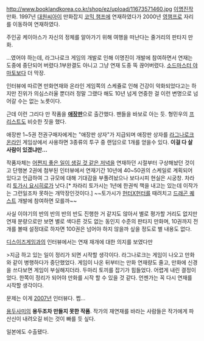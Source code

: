 http://www.booklandkorea.co.kr/shop/ez/upload/11673571460.jpg
[[이명진]]작 만화. 1997년 [[대원씨아이]] 만화잡지 [[코믹 챔프]]에 연재하였다가 2000년 [[영챔프]]로 자리를 이동하여 연재하였다. 

주인공 케이아스가 자신의 정체를 알아가기 위해 여행을 떠난다는 줄거리의 판타지 만화. 

...였어야 하는데, 라그나로크 게임의 개발로 인해 이명진이 개발에 참여하면서 연재는 도중에 중단되어 버렸다.1부완결도 아니고 그냥 연재 도중 뚝 끊어버렸다. [[소드마스터 야마토]]보다 더 막장. 

인터뷰에 따르면 만화연재와 온라인 게임쪽의 스케쥴로 인해 건강이 악화되었다고는 하지만 진위가 의심스러울 뿐더러 정말 그랬다 해도 10년 넘게 연중한 걸 이런 변명으로 넘어갈 수는 없는 노릇이다. 

근데 이런 그리다 만 작품을 '''[[애장판]]'''으로 출간했다. 팬들을 바보로 아는 듯. 형민우의 [[프리스트]]도 비슷한 짓을 했다.

애장판 1~5권 전권구매자에게는  "애장판 상자"가 지급되며 애장판 상자를 [[라그나로크 온라인]] 게임상에서 사용하면 3종류의 투구 중 랜덤으로 1개를 얻을수 있다. '''이걸 다 살 사람이 있겠냐만…'''

작품자체는 [[어쩐지 좋은 일이 생길 것 같은 저녁]]을 연재하던 시절부터 구상해놨던 것이고 단행본 2권에 첨부된 인터뷰에서 연재기간 10년에 40~50권의 스케일로 계획되어 있다고 언급하여 그 규모에 대해 기대감을 부풀려놨으나 보다시피 현실은 시궁창. 차라리 [[토가시 요시히로]]가 낫다.[* 차라리 토가시는 1년에 한권씩 책을 내고는 있는데 이작가는 그런일조차 못하는 개막장인것이다.] ~~토가시가 [[헌터X헌터]]를 때려치고 [[드래곤 퀘스트]] 개발에 참여하면 모를까~~ 

사실 이야기의 반의 반의 반의 반도 진행한 거 같지도 않아서 별로 평가할 거리도 없지만 연재 분량으로만 보면 별로 색다른 것도 없는 동인지 수준의 판타지 만화며, 10권까지 전개를 볼때 설정대로 하자면 100권은 넘어야 하지 않을까 싶을 정도로 별 내용도 없다. 

[[디스이즈게임]]과의 인터뷰에서는 연재 재개에 대한 의지를 보였다만 

>지금 하고 있는 일이 정리가 되면 시작할 생각이다. 라그나로크는 게임이 나오고 만화와 같이 병행하다가 중단했었다. 게임이 나온 뒤부터는 만화 연재량도 줄고, 만화에 신경을 쓰다보면 게임이 부실해지더라. 두마리 토끼를 잡기가 힘들었다. 어렵게 내린 결정이었다. 한쪽이 정리가 되어야 만화를 시작 할 수 있을 것 같다. 언젠가는 꼭 다시 연재를 시작할 생각이다.

문제는 이게 [[2007년]] 인터뷰다. 쩝...

[[용두사미]]의 '''용두조차 만들지 못한 작품'''. 작가의 재연재를 바라는 사람들은 작가에게 파산신이 내려오길 비는 것이 빠를 듯 싶다.

일본에도 수출됐다.
